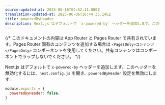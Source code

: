 ```yaml
---
source-updated-at: 2025-05-16T04:52:11.000Z
translation-updated-at: 2025-06-06T16:44:35.146Z
title: poweredByHeader
description: Next.js はデフォルトで `x-powered-by` ヘッダーを追加します。このヘッダーを無効化する方法について学びます。
---
```


{/* このドキュメントの内容は App Router と Pages Router で共有されています。Pages Router 固有のコンテンツを追加する場合は `<PagesOnly>コンテンツ</PagesOnly>` コンポーネントを使用してください。共有コンテンツはコンポーネントでラップしないでください。 */}

Next.js はデフォルトで `x-powered-by` ヘッダーを追加します。このヘッダーを無効化するには、`next.config.js` を開き、`poweredByHeader` 設定を無効にします:

```js filename="next.config.js"
module.exports = {
  poweredByHeader: false,
}
```